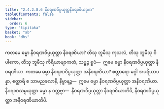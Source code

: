 ```yaml
---
title: "2.4.2.8.6 နီဝရဏဝိပ္ပယုတ္တနီဝရဏိယဒုက"
tableOfContents: false
sidebar:
  order: 6
type: "tipitaka"
basket: "ab"
book: "dhs"
---
```



<DynamicBreadcrumb />

<Division number="1513" book="dhs" e="ch" v="29" p="285">

<Paragraph number="2224" book="dhs">
ကတမေ ဓမ္မာ နီဝရဏဝိပ္ပယုတ္တာ နီဝရဏိယာ? တီသု ဘူမီသု ကုသလံ, တီသု ဘူမီသု ဝိပါကော, တီသု ဘူမီသု ကိရိယာဗျာကတံ, သဗ္ဗဉ္စ ရူပံ—  ဣမေ ဓမ္မာ နီဝရဏဝိပ္ပယုတ္တာ နီဝရဏိယာ.
</Paragraph>

</Division>
<Division number="1514" book="dhs" e="ch" v="29" p="285">

<Paragraph number="2225" book="dhs">
ကတမေ ဓမ္မာ နီဝရဏဝိပ္ပယုတ္တာ အနီဝရဏိယာ? စတ္တာရော မဂ္ဂါ အပရိယာပန္နာ, စတ္တာရိ စ သာမညဖလာနိ, နိဗ္ဗာနဉ္စ—  ဣမေ ဓမ္မာ နီဝရဏဝိပ္ပယုတ္တာ အနီဝရဏိယာ. နီဝရဏသမ္ပယုတ္တာ ဓမ္မာ န ဝတ္တဗ္ဗာ—  နီဝရဏဝိပ္ပယုတ္တာ နီဝရဏိယာတိပိ, နီဝရဏဝိပ္ပယုတ္တာ အနီဝရဏိယာတိပိ.
</Paragraph>
</Division>